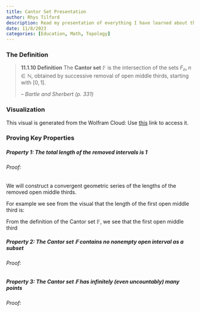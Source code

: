 ```yaml
---
title: Cantor Set Presentation
author: Rhys Tilford
description: Read my presentation of everything I have learned about the Cantor Set.
date: 11/8/2023
categories: [Education, Math, Topology]
---
```


### The Definition

> **11.1.10 Definition** The **Cantor set** $\mathbb{F}$ is the intersection of the sets $F_n,n\in\mathbb{N}$, obtained by successive removal of open middle thirds, starting with $[0,1]$.
>
> -- <cite>Bartle and Sherbert (p. 331)</cite>



### Visualization

<script crossorigin src="https://unpkg.com/wolfram-notebook-embedder@0.3/dist/wolfram-notebook-embedder.min.js"></script><div id="WNE-div-fbd3d6af-86fb-4c0a-a478-71092d7c0437"></div><script>WolframNotebookEmbedder.embed("https://www.wolframcloud.com/obj/demonstrations/CantorSet-source.nb",document.getElementById("WNE-div-fbd3d6af-86fb-4c0a-a478-71092d7c0437"));</script>

:::{.callout-note}
This visual is generated from the Wolfram Cloud: Use [this](https://www.wolframcloud.com/objects/demonstrations/CantorSet-source.nb) link to access it.
:::

### Proving Key Properties

##### Property 1: The total length of the removed intervals is 1

###### Proof:

We will construct a convergent geometric series of the lengths of the removed open middle thirds.

For example we see from the visual that the length of the first open middle third is: 




From the definition of the Cantor set $\mathbb{F}$, we see that the first open middle third 

##### Property 2: The Cantor set $\mathbb{F}$ contains no nonempty open interval as a subset

###### Proof:

##### Property 3: The Cantor set $\mathbb{F}$ has infinitely (even uncountably) many points

###### Proof:

